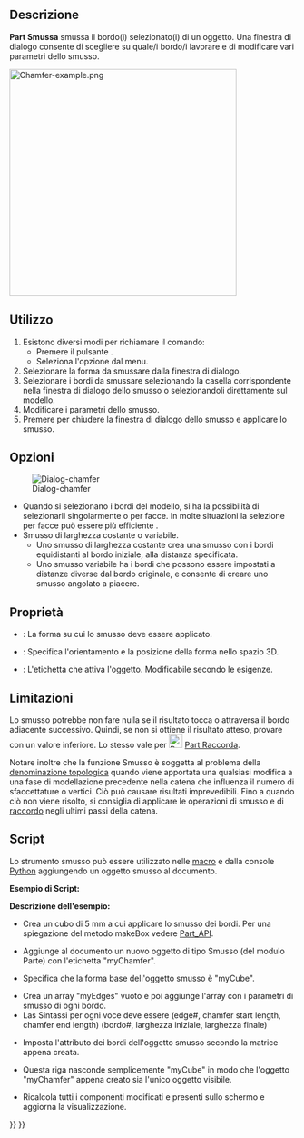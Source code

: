<languages/>

{{Docnav/it
|[[Part_Fillet/it|Raccorda]]
|[[Part_MakeFace/it|Crea faccia]]
|[[Part_Workbench/it|Part]]
|IconL=Part_Fillet.svg
|IconR=Part_MakeFace.svg
|IconC=Workbench_Part.svg
}}

{{GuiCommand/it
|Name=Part_Chamfer
|Name/it=Part Smussa
|MenuLocation=Parte → Smussa...
|Workbenches=[[Part_Workbench/it|Part]]
|SeeAlso=[[Part_Fillet/it|Part Raccorda]]
}}

<span id="Description"></span>
==Descrizione==

'''Part Smussa''' smussa il bordo(i) selezionato(i) di un oggetto. Una finestra di dialogo consente di scegliere su quale/i bordo/i lavorare e di modificare vari parametri dello smusso.

[[Image:Chamfer-example.png|400px]]
{{Caption|Piastra con angoli smussati}}

<span id="Usage"></span>
==Utilizzo== 

<div class="mw-translate-fuzzy">
# Esistono diversi modi per richiamare il comando:
#* Premere il pulsante {{Button|[[Image:Part_Chamfer.svg|16px]] Smussa...}}.
#* Seleziona l'opzione {{MenuCommand|Parte → Smussa...}} dal menu.
# Selezionare la forma da smussare dalla finestra di dialogo.
# Selezionare i bordi da smussare selezionando la casella corrispondente nella finestra di dialogo dello smusso o selezionandoli direttamente sul modello.
# Modificare i parametri dello smusso.
# Premere {{Button|OK}} per chiudere la finestra di dialogo dello smusso e applicare lo smusso.
</div>

<span id="Options"></span>
==Opzioni==

[[Image:Dialog-chamfer.png|Dialog-chamfer]]
* Quando si selezionano i bordi del modello, si ha la possibilità di selezionarli singolarmente o per facce. In molte situazioni la selezione per facce può essere più efficiente .
* Smusso di larghezza costante o variabile.
** Uno smusso di larghezza costante crea una smusso con i bordi equidistanti al bordo iniziale, alla distanza specificata.
** Uno smusso variabile ha i bordi che possono essere impostati a distanze diverse dal bordo originale, e consente di creare uno smusso angolato a piacere.

<span id="Properties"></span>
==Proprietà==

{{Properties_Title|Base}}

*{{PropertyData|Base}}: La forma su cui lo smusso deve essere applicato.
*{{PropertyData|Placement}}: Specifica l'orientamento e la posizione della forma nello spazio 3D. 
*{{PropertyData|Label}}: L'etichetta che attiva l'oggetto. Modificabile secondo le esigenze.
{{clear}}

<span id="Limitations"></span>
==Limitazioni==

Lo smusso potrebbe non fare nulla se il risultato tocca o attraversa il bordo adiacente successivo. Quindi, se non si ottiene il risultato atteso, provare con un valore inferiore. Lo stesso vale per [[Image:Part_Fillet.svg|24px]] [[Part_Fillet/it|Part Raccorda]].

Notare inoltre che la funzione Smusso è soggetta al problema della [[Topological_naming_problem/it|denominazione topologica]] quando viene apportata una qualsiasi modifica a una fase di modellazione precedente nella catena che influenza il numero di sfaccettature o vertici. Ciò può causare risultati imprevedibili. Fino a quando ciò non viene risolto, si consiglia di applicare le operazioni di smusso e di [[Part_Fillet/it|raccordo]] negli ultimi passi della catena.

<span id="Scripting"></span>
==Script==

Lo strumento smusso  può essere utilizzato nelle [[Macros/it|macro]] e dalla console [[Python/it|Python]] aggiungendo un oggetto smusso al documento.

'''Esempio di Script:'''

{{Code|code=
import Part
cube = FreeCAD.ActiveDocument.addObject("Part::Feature", "myCube")
cube.Shape = Part.makeBox(5, 5, 5)
chmfr = FreeCAD.ActiveDocument.addObject("Part::Chamfer", "myChamfer")
chmfr.Base = FreeCAD.ActiveDocument.myCube
myEdges = []
myEdges.append((1, 1.5, 1.25)) # (edge number, chamfer start length, chamfer end length)
myEdges.append((2, 1.5, 1.25))
myEdges.append((3, 1.5, 1.25))
myEdges.append((4, 1.5, 1.25))
myEdges.append((5, 1.5, 1.25))
myEdges.append((6, 1.5, 1.25))
myEdges.append((7, 1.5, 1.25))
myEdges.append((8, 1.5, 1.25))
myEdges.append((9, 1.5, 1.25))
myEdges.append((10, 1.5, 1.25))
myEdges.append((11, 1.5, 1.25))
myEdges.append((12, 1.5, 1.25))
chmfr.Edges = myEdges
FreeCADGui.ActiveDocument.myCube.Visibility = False
FreeCAD.ActiveDocument.recompute()
}}

'''Descrizione dell'esempio:'''

{{Code|code=
import Part
cube = FreeCAD.ActiveDocument.addObject("Part::Feature", "myCube")
cube.Shape = Part.makeBox(5, 5, 5)
}}

*Crea un cubo di 5 mm a cui applicare lo smusso dei bordi. Per una spiegazione del metodo makeBox vedere [[Part_API/it|Part_API]].

{{Code|code=
chmfr = FreeCAD.ActiveDocument.addObject("Part::Chamfer", "myChamfer")
}}

*Aggiunge al documento un nuovo oggetto di tipo Smusso (del modulo Parte) con l'etichetta "myChamfer".

{{Code|code=
chmfr.Base = FreeCAD.ActiveDocument.myCube
}}

*Specifica che la forma base dell'oggetto smusso è "myCube".

{{Code|code=
myEdges = []
myEdges.append((1, 1.5, 1.25)) # (edge number, chamfer start length, chamfer end length)
myEdges.append((2, 1.5, 1.25))
myEdges.append((3, 1.5, 1.25))
myEdges.append((4, 1.5, 1.25))
myEdges.append((5, 1.5, 1.25))
myEdges.append((6, 1.5, 1.25))
myEdges.append((7, 1.5, 1.25))
myEdges.append((8, 1.5, 1.25))
myEdges.append((9, 1.5, 1.25))
myEdges.append((10, 1.5, 1.25))
myEdges.append((11, 1.5, 1.25))
myEdges.append((12, 1.5, 1.25))
}}

*Crea un array "myEdges" vuoto e poi aggiunge l'array con i parametri di smusso di ogni bordo.
*Las Sintassi per ogni voce deve essere (edge#, chamfer start length, chamfer end length) (bordo#, larghezza iniziale, larghezza finale)

{{Code|code=
chmfr.Edges = myEdges
}}
*Imposta l'attributo dei bordi dell'oggetto smusso secondo la matrice appena creata.

{{Code|code=
FreeCADGui.ActiveDocument.myCube.Visibility = False
}}

*Questa riga nasconde semplicemente "myCube" in modo che l'oggetto "myChamfer" appena creato sia l'unico oggetto visibile.

{{Code|code=
FreeCAD.ActiveDocument.recompute()
}}

*Ricalcola tutti i componenti modificati e presenti sullo schermo e aggiorna la visualizzazione.


{{Docnav/it
|[[Part_Fillet/it|Raccorda]]
|[[Part_MakeFace/it|Crea faccia]]
|[[Part_Workbench/it|Part]]
|IconL=Part_Fillet.svg
|IconR=Part_MakeFace.svg
|IconC=Workbench_Part.svg
}}

{{Part Tools navi{{#translation:}}}}
{{Userdocnavi{{#translation:}}}}